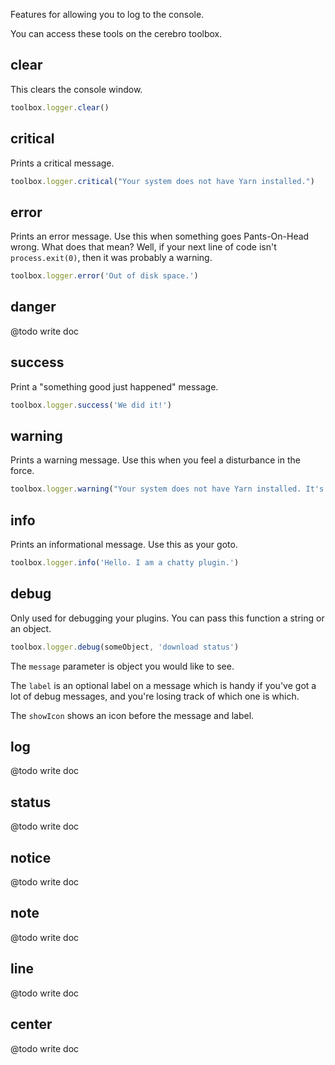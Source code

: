 Features for allowing you to log to the console.

You can access these tools on the cerebro toolbox.

## clear

This clears the console window.

```js
toolbox.logger.clear()
```

## critical

Prints a critical message.

```js
toolbox.logger.critical("Your system does not have Yarn installed.")
```

## error

Prints an error message. Use this when something goes Pants-On-Head wrong. What does that mean?
Well, if your next line of code isn't `process.exit(0)`, then it was probably a warning.

```js
toolbox.logger.error('Out of disk space.')
```

## danger
@todo write doc

## success

Print a "something good just happened" message.

```js
toolbox.logger.success('We did it!')
```

## warning

Prints a warning message. Use this when you feel a disturbance in the force.

```js
toolbox.logger.warning("Your system does not have Yarn installed. It's awesome.")
```

## info

Prints an informational message. Use this as your goto.

```js
toolbox.logger.info('Hello. I am a chatty plugin.')
```

## debug

Only used for debugging your plugins. You can pass this function a string or an object.

```js
toolbox.logger.debug(someObject, 'download status')
```

The `message` parameter is object you would like to see.

The `label` is an optional label on a message which is handy if you've got a lot of debug messages, and
you're losing track of which one is which.

The `showIcon` shows an icon before the message and label.

## log
@todo write doc

## status
@todo write doc

## notice
@todo write doc

## note
@todo write doc


## line
@todo write doc

## center
@todo write doc
